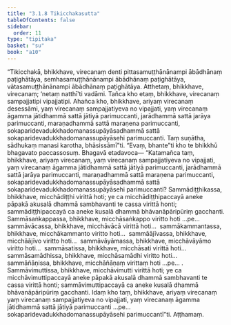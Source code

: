 ```yaml
---
title: "3.1.8 Tikicchakasutta"
tableOfContents: false
sidebar:
  order: 11
type: "tipitaka"
basket: "su"
book: "a10"
---
```



<DynamicBreadcrumb />

<Division number="108" book="a10">

<Paragraph number="960" book="a10">
“Tikicchakā, bhikkhave, virecanaṃ denti pittasamuṭṭhānānampi ābādhānaṃ paṭighātāya, semhasamuṭṭhānānampi ābādhānaṃ paṭighātāya, vātasamuṭṭhānānampi ābādhānaṃ paṭighātāya. Atthetaṃ, bhikkhave, virecanaṃ; ‘netaṃ natthī’ti vadāmi. Tañca kho etaṃ, bhikkhave, virecanaṃ sampajjatipi vipajjatipi.
</Paragraph>

<Paragraph number="961" book="a10">
Ahañca kho, bhikkhave, ariyaṃ virecanaṃ desessāmi, yaṃ virecanaṃ sampajjatiyeva no vipajjati, yaṃ virecanaṃ āgamma jātidhammā sattā jātiyā parimuccanti, jarādhammā sattā jarāya parimuccanti, maraṇadhammā sattā maraṇena parimuccanti, sokaparidevadukkhadomanassupāyāsadhammā sattā sokaparidevadukkhadomanassupāyāsehi parimuccanti. Taṃ suṇātha, sādhukaṃ manasi karotha, bhāsissāmī”ti. “Evaṃ, bhante”ti kho te bhikkhū bhagavato paccassosuṃ. Bhagavā etadavoca—
</Paragraph>

<Paragraph number="962" book="a10">
“Katamañca taṃ, bhikkhave, ariyaṃ virecanaṃ, yaṃ virecanaṃ sampajjatiyeva no vipajjati, yaṃ virecanaṃ āgamma jātidhammā sattā jātiyā parimuccanti, jarādhammā sattā jarāya parimuccanti, maraṇadhammā sattā maraṇena parimuccanti, sokaparidevadukkhadomanassupāyāsadhammā sattā sokaparidevadukkhadomanassupāyāsehi parimuccanti?
</Paragraph>

<Paragraph number="963" book="a10">
Sammādiṭṭhikassa, bhikkhave, micchādiṭṭhi virittā hoti; ye ca micchādiṭṭhipaccayā aneke pāpakā akusalā dhammā sambhavanti te cassa virittā honti; sammādiṭṭhipaccayā ca aneke kusalā dhammā bhāvanāpāripūriṃ gacchanti.
</Paragraph>

<Paragraph number="964" book="a10">
Sammāsaṅkappassa, bhikkhave, micchāsaṅkappo viritto hoti …pe…  sammāvācassa, bhikkhave, micchāvācā virittā hoti…  sammākammantassa, bhikkhave, micchākammanto viritto hoti…  sammāājīvassa, bhikkhave, micchāājīvo viritto hoti…  sammāvāyāmassa, bhikkhave, micchāvāyāmo viritto hoti…  sammāsatissa, bhikkhave, micchāsati virittā hoti…  sammāsamādhissa, bhikkhave, micchāsamādhi viritto hoti…  sammāñāṇissa, bhikkhave, micchāñāṇaṃ virittaṃ hoti …pe… .
</Paragraph>

<Paragraph number="965" book="a10">
Sammāvimuttissa, bhikkhave, micchāvimutti virittā hoti; ye ca micchāvimuttipaccayā aneke pāpakā akusalā dhammā sambhavanti te cassa virittā honti; sammāvimuttipaccayā ca aneke kusalā dhammā bhāvanāpāripūriṃ gacchanti. Idaṃ kho taṃ, bhikkhave, ariyaṃ virecanaṃ yaṃ virecanaṃ sampajjatiyeva no vipajjati, yaṃ virecanaṃ āgamma jātidhammā sattā jātiyā parimuccanti …pe…  sokaparidevadukkhadomanassupāyāsehi parimuccantī”ti.

</Paragraph>
</Division>

<Paragraph number="966" type="center" book="a10">
Aṭṭhamaṃ.
</Paragraph>